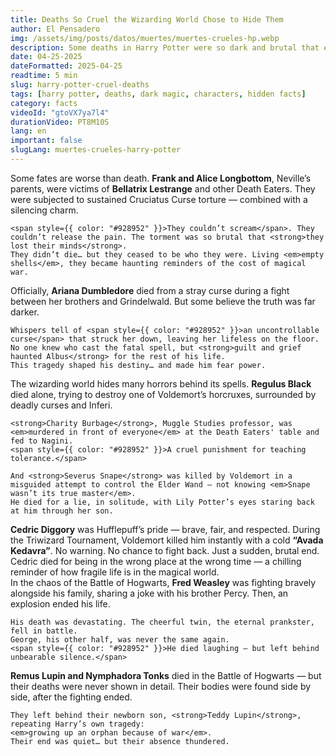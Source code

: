 ```yaml
---
title: Deaths So Cruel the Wizarding World Chose to Hide Them  
author: El Pensadero  
img: /assets/img/posts/datos/muertes/muertes-crueles-hp.webp  
description: Some deaths in Harry Potter were so dark and brutal that even the books barely dared to describe them. Discover the hidden tragedies the wizarding world tried to erase.  
date: 04-25-2025 
dateFormatted: 2025-04-25  
readtime: 5 min  
slug: harry-potter-cruel-deaths  
tags: [harry potter, deaths, dark magic, characters, hidden facts]  
category: facts  
videoId: "gtoVX7ya7l4"  
durationVideo: PT8M10S  
lang: en  
important: false  
slugLang: muertes-crueles-harry-potter
---
```



<Article>
  <Section title="🧠1. Neville’s Parents: Tortured Into Madness">
    Some fates are worse than death. <strong>Frank and Alice Longbottom</strong>, Neville’s parents, were victims of <strong>Bellatrix Lestrange</strong> and other Death Eaters.  
    They were subjected to <span style={{ color: "#928952", fontWeight: "bold" }}>sustained Cruciatus Curse torture</span> — combined with a silencing charm.

    <span style={{ color: "#928952" }}>They couldn’t scream</span>. They couldn’t release the pain. The torment was so brutal that <strong>they lost their minds</strong>.  
    They didn’t die… but they ceased to be who they were. Living <em>empty shells</em>, they became haunting reminders of the cost of magical war.
  </Section>

  <Section title="💔2. Ariana Dumbledore: The Death That Shaped a Headmaster">
    Officially, <strong>Ariana Dumbledore</strong> died from a stray curse during a fight between her brothers and Grindelwald.  
    But some believe the truth was far darker.

    Whispers tell of <span style={{ color: "#928952" }}>an uncontrollable curse</span> that struck her down, leaving her lifeless on the floor.  
    No one knew who cast the fatal spell, but <strong>guilt and grief haunted Albus</strong> for the rest of his life.  
    This tragedy shaped his destiny… and made him fear power.
  </Section>

  <Section title="🕯️3. Other Deaths That Shook the Wizarding World">
    The wizarding world hides many horrors behind its spells.  
    <strong>Regulus Black</strong> died alone, trying to destroy one of Voldemort’s horcruxes, surrounded by <span style={{ color: "#928952" }}>deadly curses and Inferi</span>.

    <strong>Charity Burbage</strong>, Muggle Studies professor, was <em>murdered in front of everyone</em> at the Death Eaters' table and fed to Nagini.  
    <span style={{ color: "#928952" }}>A cruel punishment for teaching tolerance.</span>

    And <strong>Severus Snape</strong> was killed by Voldemort in a misguided attempt to control the Elder Wand — not knowing <em>Snape wasn’t its true master</em>.  
    He died for a lie, in solitude, with Lily Potter’s eyes staring back at him through her son.
  </Section>

  <Section title="☠️4. Cedric Diggory: A Life Taken in a Second">
    <strong>Cedric Diggory</strong> was Hufflepuff’s pride — brave, fair, and respected. During the Triwizard Tournament, <span style={{ color: "#928952" }}>Voldemort killed him instantly</span> with a cold <strong>“Avada Kedavra”</strong>.  
    No warning. No chance to fight back. Just a sudden, brutal end.  
    Cedric died <span style={{ color: "#928952" }}>for being in the wrong place at the wrong time</span> — a chilling reminder of how fragile life is in the magical world.
  </Section>

  <Section title="💔5. Fred Weasley: The Final Laugh" imgAlt="Fred Weasley: The Final Laugh" imgSrc={weslay}>
    In the chaos of the Battle of Hogwarts, <strong>Fred Weasley</strong> was fighting bravely alongside his family, sharing a joke with his brother Percy.  
    Then, <span style={{ color: "#928952" }}>an explosion ended his life</span>.

    His death was devastating. The cheerful twin, the eternal prankster, fell in battle.  
    George, his other half, was never the same again.  
    <span style={{ color: "#928952" }}>He died laughing — but left behind unbearable silence.</span>
  </Section>

  <Section title="👶6. Remus and Tonks: A Love Torn by War">
    <strong>Remus Lupin and Nymphadora Tonks</strong> died in the Battle of Hogwarts — but <span style={{ color: "#928952" }}>their deaths were never shown in detail</span>.  
    Their bodies were found side by side, after the fighting ended.

    They left behind their newborn son, <strong>Teddy Lupin</strong>, repeating Harry’s own tragedy:  
    <em>growing up an orphan because of war</em>.  
    Their end was quiet… but their absence thundered.
  </Section>
</Article>
